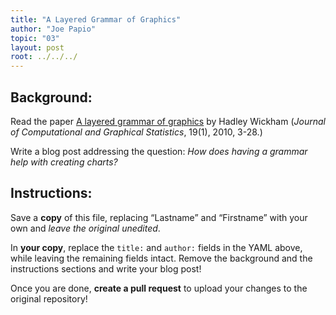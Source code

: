 ```yaml
---
title: "A Layered Grammar of Graphics"
author: "Joe Papio"
topic: "03"
layout: post
root: ../../../
---
```


## Background:

Read the paper [A layered grammar of graphics](https://pdfs.semanticscholar.org/d779/6f85dabccd18673f382c100fc06f55e8b501.pdf) by Hadley Wickham (*Journal of Computational and Graphical Statistics*, 19(1), 2010, 3-28.)


Write a blog post addressing the question: *How does having a grammar help with creating charts?*


## Instructions:
Save a **copy** of this file, replacing "Lastname" and "Firstname" with your own and *leave the original unedited*.

In **your copy**, replace the `title:` and `author:` fields in the YAML above, while leaving the remaining fields intact. Remove the background and the instructions sections and write your blog post!

Once you are done, **create a pull request** to upload your changes to the original repository!

